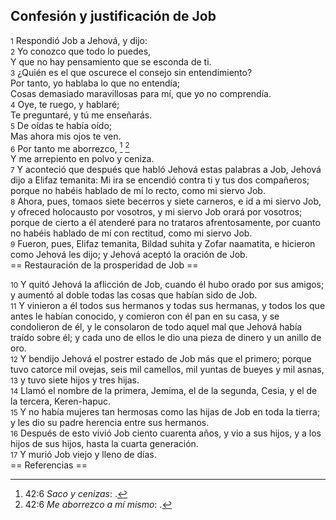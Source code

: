 == Confesión y justificación de Job ==

{{anchor|1}} <small>1</small> Respondió Job a Jehová, y dijo:<br>
{{anchor|2}} <small>2</small> Yo conozco que todo lo puedes,<br>
Y que no hay pensamiento que se esconda de ti.<br>
{{anchor|3}} <small>3</small> ¿Quién es el que oscurece el consejo sin entendimiento?<br>
Por tanto, yo hablaba lo que no entendía;<br>
Cosas demasiado maravillosas para mí, que yo no comprendía.<br>
{{anchor|4}} <small>4</small> Oye, te ruego, y hablaré;<br>
Te preguntaré, y tú me enseñarás.<br>
{{anchor|5}} <small>5</small> De oídas te había oído;<br>
Mas ahora mis ojos te ven.<br>
{{anchor|6}} <small>6</small> Por tanto me aborrezco, <ref>42:6 ''Saco y cenizas'': {{lib|LU|163|6|5}}.</ref> <ref>42:6 ''Me aborrezco a mí mismo'': {{lib|LU|148|6|3}}.</ref><br>
Y me arrepiento en polvo y ceniza.<br>
{{anchor|7}} <small>7</small> Y aconteció que después que habló Jehová estas palabras a Job, Jehová dijo a Elifaz temanita: Mi ira se encendió contra ti y tus dos compañeros; porque no habéis hablado de mí lo recto, como mi siervo Job.<br>
{{anchor|8}} <small>8</small> Ahora, pues, tomaos siete becerros y siete carneros, e id a mi siervo Job, y ofreced holocausto por vosotros, y mi siervo Job orará por vosotros; porque de cierto a él atenderé para no trataros afrentosamente, por cuanto no habéis hablado de mí con rectitud, como mi siervo Job.<br>
{{anchor|9}} <small>9</small> Fueron, pues, Elifaz temanita, Bildad suhita y Zofar naamatita, e hicieron como Jehová les dijo; y Jehová aceptó la oración de Job.<br>
== Restauración de la prosperidad de Job ==

{{anchor|10}} <small>10</small> Y quitó Jehová la aflicción de Job, cuando él hubo orado por sus amigos; y aumentó al doble todas las cosas que habían sido de Job.<br>
{{anchor|11}} <small>11</small> Y vinieron a él todos sus hermanos y todas sus hermanas, y todos los que antes le habían conocido, y comieron con él pan en su casa, y se condolieron de él, y le consolaron de todo aquel mal que Jehová había traído sobre él; y cada uno de ellos le dio una pieza de dinero y un anillo de oro.<br>
{{anchor|12}} <small>12</small> Y bendijo Jehová el postrer estado de Job más que el primero; porque tuvo catorce mil ovejas, seis mil camellos, mil yuntas de bueyes y mil asnas,<br>
{{anchor|13}} <small>13</small> y tuvo siete hijos y tres hijas.<br>
{{anchor|14}} <small>14</small> Llamó el nombre de la primera, Jemima, el de la segunda, Cesia, y el de la tercera, Keren-hapuc.<br>
{{anchor|15}} <small>15</small> Y no había mujeres tan hermosas como las hijas de Job en toda la tierra; y les dio su padre herencia entre sus hermanos.<br>
{{anchor|16}} <small>16</small> Después de esto vivió Job ciento cuarenta años, y vio a sus hijos, y a los hijos de sus hijos, hasta la cuarta generación.<br>
{{anchor|17}} <small>17</small> Y murió Job viejo y lleno de días.<br>
== Referencias ==

<references />
